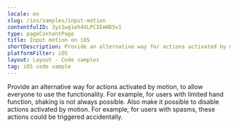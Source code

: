 ```yaml
---
locale: en
slug: /ios/samples/input-motion
contentfulID: 3yz1wg1eh4XLPCIEmHD5v1
type: pageContentPage
title: Input motion on iOS
shortDescription: Provide an alternative way for actions activated by motion, to allow everyone to use the functionality.
platformFilter: iOS
layout: Layout - Code samples
tag: iOS code sample
---
```


Provide an alternative way for actions activated by motion, to allow everyone to use the functionality. For example, for users with limited hand function, shaking is not always possible. Also make it possible to disable actions activated by motion. For example, for users with spasms, these actions could be triggered accidentally.

<CodeSample id="input-motion" locale="en" platform="ios"/>
